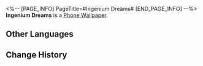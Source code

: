 <%-- [PAGE_INFO]
PageTitle=#Ingenium Dreams#
[END_PAGE_INFO] --%>
{{Item Infobox
|id          = 221001
|image       = Item Ingenium Dreams.png
|type        = Phone Wallpaper
|invCategory = 
|rarity      = 4
|effect      = 
|description = After obtaining Phone wallpapers, they can be changed in the Phone function
|source1     = [[Obtained from the Aurum Alley's Hustle and Bustle Event]]
}}
{{Description|''"Where in Aurum Alley should we eat at today?"''<br />''"The wait for dine-in at Aurum Alley is too long. Let's just order a delivery from the cycranes!"''}}
'''Ingenium Dreams''' is a [[Phone Wallpaper]].

==Other Languages==
{{Other Languages
|en   = Ingenium Dreams
|zhs  = 机巧梦宵长
|zht  = 機巧夢宵長
|ja   = 宵長き機巧の夢
|ko   = 기나긴 기교의 꿈
|es   = Noche larga, sueño lúcido
|fr   = Rêves d'ingéniosité
|ru   = Долгий сон робоптахи
|th   = ค่ำคืนอันยาวนานของนกสมองกล
|vi   = Giấc Mơ Công Nghệ Hóa
|de   = Ingenium-Träume
|id   = Mimpi Ingenium
|pt   = Sonhos de Engenho
}}

==Change History==
{{Change History|1.3}}
